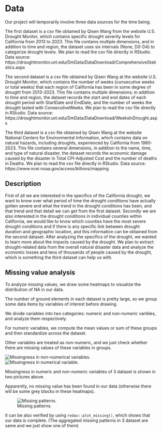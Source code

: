 # Data

Our project will temporarily involve three data sources for the time being.

The first dataset is a csv file obtained by Qisen Wang from the website U.S. Drought Monitor, which contains specific drought severity levels for California from 2013 to 2023. This file contains multiple dimensions, and in addition to time and region, the dataset uses six intervals (None, D0-D4) to categorize drought levels. We plan to read the csv file directly in RStudio. Data source: https://droughtmonitor.unl.edu/DmData/DataDownload/ComprehensiveStatistics.aspx

The second dataset is a csv file obtained by Qisen Wang at the website U.S. Drought Monitor, which contains the number of weeks (consecutive weeks or total weeks) that each region of California has been in some degree of drought from 2013-2023. This file contains multiple dimensions; in addition to time and region, the dataset records the start and end dates of each drought period with StartDate and EndDate, and the number of weeks the drought lasted with ConsecutiveWeeks. We plan to read the csv file directly in RStudio. Data source: https://droughtmonitor.unl.edu/DmData/DataDownload/WeeksInDrought.aspx

The third dataset is a csv file obtained by Qisen Wang at the website National Centers for Environmental Information, which contains data on natural hazards, including droughts, experienced by California from 1980-2023. This file contains several dimensions, in addition to the name, time, and type of natural disaster, the dataset records the economic damage caused by the disaster in Total CPI-Adjusted Cost and the number of deaths in Deaths. We plan to read the csv file directly in RStudio. Data source: https://www.ncei.noaa.gov/access/billions/mapping

## Description

First of all we are interested in the specifics of the California drought, we want to know over what period of time the drought conditions have actually gotten severe and what the trend in the drought conditions has been, and that trend and that detail we can get from the first dataset. Secondly we are also interested in the drought conditions in individual counties within California, we would like to know which counties have the most severe drought conditions and if there is any specific link between drought duration and geographic location, and this information can be obtained from the second dataset. After analyzing the specifics of the drought, we wanted to learn more about the impacts caused by the drought. We plan to extract drought-related data from the overall natural disaster data and analyze the economic losses and tens of thousands of people caused by the drought, which is something the third dataset can help us with.

## Missing value analysis

To analyze missing values, we draw some heatmaps to visualize the distribution of NA in our data.

The number of ground elements in each dataset is pretty large, so we group some data items by variables of interest before drawing.

We divide variables into two categories: numeric and non-numeric varibles, and analyze them respectively.

For numeric variables, we compute the mean values or sum of these groups and then standardize across the dataset.

Other variables are treated as non-numeric, and we just check whether there are missing values of these variables in groups.

![Missingness in non-numerical variables.](WechatIMG70.png) ![Missingness in numerical variable.](WechatIMG71.png)

Missingness in numeric and non-numeric variables of 3 dataset is shown in two pictures above.

Apparently, no missing value has been found in our data (otherwise there will be some grey blocks in these heatmaps).

![Missing patterns.](images/missingness_3.png)

It can be also verified by using `redav::plot_missing()`, which shows that our data is complete. (The aggregated missing patterns in 3 dataset are same and we just show one of them)

